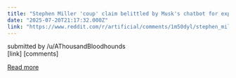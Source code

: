 ```yaml
---
title: "Stephen Miller 'coup' claim belittled by Musk's chatbot for exploiting 'paranoia'"
date: "2025-07-20T21:17:32.000Z"
link: "https://www.reddit.com/r/artificial/comments/1m50dyl/stephen_miller_coup_claim_belittled_by_musks/"
---
```


submitted by    /u/AThousandBloodhounds  
 [link]   [comments]

[Read more](https://www.reddit.com/r/artificial/comments/1m50dyl/stephen_miller_coup_claim_belittled_by_musks/)
